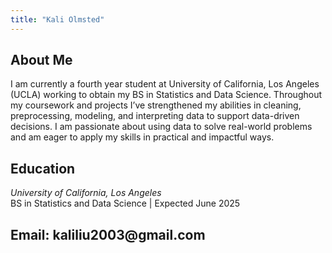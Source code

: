 ```yaml
---
title: "Kali Olmsted"
---
```


## About Me

I am currently a fourth year student at University of California, Los Angeles (UCLA) working to obtain my BS in Statistics and Data Science. Throughout my coursework and projects I've strengthened my abilities in cleaning, preprocessing, modeling, and interpreting data to support data-driven decisions. I am passionate about using data to solve real-world problems and am eager to apply my skills in practical and impactful ways.

## Education

*University of California, Los Angeles* <br/>
BS in Statistics and Data Science \| Expected June 2025

## **Email**: kaliliu2003\@gmail.com <br/>

